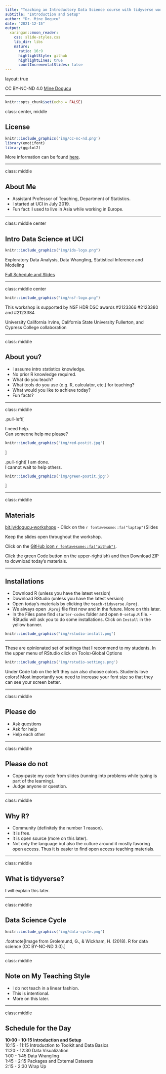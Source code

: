 ```yaml
---
title: "Teaching an Introductory Data Science course with tidyverse workshop"
subtitle: "Introduction and Setup"
author: "Dr. Mine Dogucu"
date: "2021-12-15"
output:
  xaringan::moon_reader:
    css: slide-styles.css
    lib_dir: libs
    nature:
      ratio: 16:9
      highlightStyle: github
      highlightLines: true
      countIncrementalSlides: false
---
```


layout: true
  
<div class="my-header"></div>

<div class="my-footer"> 
 CC BY-NC-ND 4.0 <a href="https://mdogucu.ics.uci.edu">Mine Dogucu</a></div> 

---

```r
knitr::opts_chunk$set(echo = FALSE)
```

class: center, middle

## License

```r
knitr::include_graphics('img/cc-nc-nd.png')
library(emojifont)
library(ggplot2)

```


More information can be found [here](https://creativecommons.org/licenses/by-sa/2.5/).

---

class: middle

## About Me

- Assistant Professor of Teaching, Department of Statistics.
- I started at UCI in July 2019.
- Fun fact: I used to live in Asia while working in Europe.

---

class: middle center

## Intro Data Science at UCI

```r
knitr::include_graphics("img/ids-logo.png")
```

Exploratory Data Analysis, Data Wrangling, Statistical Inference and Modeling

[Full Schedule and Slides](https://www.introdata.science/schedule.html)

---

class: middle center



```r
knitr::include_graphics("img/nsf-logo.png")
```

This workshop is supported by NSF HDR DSC awards #2123366 #2123380 and #2123384

University California Irvine, California State University Fullerton, and Cypress College collaboration

---

class: middle

## About you?

- I assume intro statistics knowledge.
- No prior R knowledge required.
- What do you teach?
- What tools do you use (e.g. R, calculator, etc.) for teaching?
- What would you like to achieve today?
- Fun facts?

---

class: middle

.pull-left[

I need help.   
Can someone help me please?

```r
knitr::include_graphics('img/red-postit.jpg')
```

]



.pull-right[
I am done.   
I cannot wait to help others.

```r
knitr::include_graphics('img/green-postit.jpg')
```
]

---

class:  middle

## Materials

[bit.ly/dogucu-workshops](http://bit.ly/dogucu-workshops) - Click on the `r fontawesome::fa("laptop")`Slides 

Keep the slides open throughout the workshop. 
 
Click on the [GitHub icon `r fontawesome::fa("github")`](https://github.com/mdogucu/teach-tidyverse).


Click the green Code button on the upper-right(ish) and then Download ZIP to download today's materials.


---

## Installations 

- Download R (unless you have the latest version)
- Download RStudio (unless you have the latest version)
- Open today's materials by clicking the `teach-tidyverse.Rproj`. 
- We always open `.Rproj` file first now and in the future. More on this later.
- In the Files pane find `starter-codes` folder and open `0-setup.R` file. 
-RStudio will ask you to do some installations. Click on `Install` in the yellow banner.

```r
knitr::include_graphics("img/rstudio-install.png")
```

---

These are opinionated set of settings that I recommend to my students. In the upper menu of RStudio click on Tools>Global Options

```r
knitr::include_graphics('img/rstudio-settings.png')
```
Under Code tab on the left they can also choose colors. Students love colors! Most importantly you need to increase your font size so that they can see your screen better.

---


class: middle

## Please do

- Ask questions 
- Ask for help
- Help each other

---

class: middle

## Please do not

- Copy-paste my code from slides (running into problems while typing is part of the learning).
- Judge anyone or question.

---

class: middle

## Why R?

- Community (definitely the number 1 reason). 
- It is free.
- It is open source (more on this later).
- Not only the language but also the culture around it mostly favoring open access. Thus it is easier to find open access teaching materials.

---

class: middle

## What is tidyverse?

I will explain this later. 

---

class: middle

##  Data Science Cycle

```r
knitr::include_graphics('img/data-cycle.png')
```

.footnote[Image from Grolemund, G., & Wickham, H. (2018). R for data science (CC BY-NC-ND 3.0).]

---

class: middle

## Note on My Teaching Style

- I do not teach in a linear fashion.
- This is intentional. 
- More on this later.

---

class: middle


## Schedule for the Day

__10:00 - 10:15 Introduction and Setup__  
10:15 - 11:15 Introduction to Toolkit and Data Basics  
11:20 - 12:30 Data Visualization  
1:00 - 1:45 Data Wrangling   
1:45 - 2:15 Packages and External Datasets  
2:15 - 2:30 Wrap Up  


